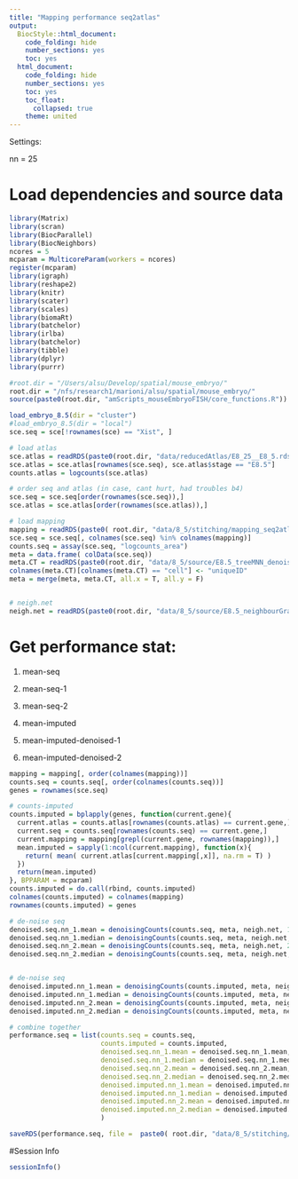 ```yaml
---
title: "Mapping performance seq2atlas"
output:
  BiocStyle::html_document:
    code_folding: hide
    number_sections: yes
    toc: yes  
  html_document:
    code_folding: hide
    number_sections: yes
    toc: yes
    toc_float:
      collapsed: true
    theme: united
---
```


Settings:

nn = 25

# Load dependencies and source data

```r

library(Matrix)
library(scran)
library(BiocParallel)
library(BiocNeighbors)
ncores = 5
mcparam = MulticoreParam(workers = ncores)
register(mcparam)
library(igraph)
library(reshape2)
library(knitr)
library(scater)
library(scales)
library(biomaRt)
library(batchelor)
library(irlba)
library(batchelor)
library(tibble)
library(dplyr)
library(purrr)

#root.dir = "/Users/alsu/Develop/spatial/mouse_embryo/"
root.dir = "/nfs/research1/marioni/alsu/spatial/mouse_embryo/"
source(paste0(root.dir, "amScripts_mouseEmbryoFISH/core_functions.R"))

load_embryo_8.5(dir = "cluster")
#load_embryo_8.5(dir = "local")
sce.seq = sce[!rownames(sce) == "Xist", ]

# load atlas 
sce.atlas = readRDS(paste0(root.dir, "data/reducedAtlas/E8_25__E8_5.rds"))
sce.atlas = sce.atlas[rownames(sce.seq), sce.atlas$stage == "E8.5"]
counts.atlas = logcounts(sce.atlas)

# order seq and atlas (in case, cant hurt, had troubles b4)
sce.seq = sce.seq[order(rownames(sce.seq)),]
sce.atlas = sce.atlas[order(rownames(sce.atlas)),]

# load mapping
mapping = readRDS(paste0( root.dir, "data/8_5/stitching/mapping_seq2atlas_embryo2z5.rds"))
sce.seq = sce.seq[, colnames(sce.seq) %in% colnames(mapping)]
counts.seq = assay(sce.seq, "logcounts_area")
meta = data.frame( colData(sce.seq))
meta.CT = readRDS(paste0(root.dir, "data/8_5/source/E8.5_treeMNN_denoised.Rds"))
colnames(meta.CT)[colnames(meta.CT) == "cell"] <- "uniqueID"
meta = merge(meta, meta.CT, all.x = T, all.y = F)


# neigh.net
neigh.net = readRDS(paste0(root.dir, "data/8_5/source/E8.5_neighbourGraph_1.3.Rds"))

```


# Get performance stat:

1) mean-seq

2) mean-seq-1

3) mean-seq-2

4) mean-imputed 

5) mean-imputed-denoised-1

6) mean-imputed-denoised-2

```r

mapping = mapping[, order(colnames(mapping))]
counts.seq = counts.seq[, order(colnames(counts.seq))]
genes = rownames(sce.seq)

# counts-imputed
counts.imputed = bplapply(genes, function(current.gene){
  current.atlas = counts.atlas[rownames(counts.atlas) == current.gene,]
  current.seq = counts.seq[rownames(counts.seq) == current.gene,]
  current.mapping = mapping[grepl(current.gene, rownames(mapping)),]
  mean.imputed = sapply(1:ncol(current.mapping), function(x){
    return( mean( current.atlas[current.mapping[,x]], na.rm = T) )
  })
  return(mean.imputed)
}, BPPARAM = mcparam)
counts.imputed = do.call(rbind, counts.imputed)
colnames(counts.imputed) = colnames(mapping)
rownames(counts.imputed) = genes

# de-noise seq
denoised.seq.nn_1.mean = denoisingCounts(counts.seq, meta, neigh.net, 1, "mean", mcparam)
denoised.seq.nn_1.median = denoisingCounts(counts.seq, meta, neigh.net, 1, "median", mcparam)
denoised.seq.nn_2.mean = denoisingCounts(counts.seq, meta, neigh.net, 2, "mean", mcparam)
denoised.seq.nn_2.median = denoisingCounts(counts.seq, meta, neigh.net, 2, "median", mcparam)


# de-noise seq
denoised.imputed.nn_1.mean = denoisingCounts(counts.imputed, meta, neigh.net, 1, "mean", mcparam)
denoised.imputed.nn_1.median = denoisingCounts(counts.imputed, meta, neigh.net, 1, "median", mcparam)
denoised.imputed.nn_2.mean = denoisingCounts(counts.imputed, meta, neigh.net, 2, "mean", mcparam)
denoised.imputed.nn_2.median = denoisingCounts(counts.imputed, meta, neigh.net, 2, "median", mcparam)

# combine together
performance.seq = list(counts.seq = counts.seq,
                       counts.imputed = counts.imputed,
                       denoised.seq.nn_1.mean = denoised.seq.nn_1.mean,
                       denoised.seq.nn_1.median = denoised.seq.nn_1.median,
                       denoised.seq.nn_2.mean = denoised.seq.nn_2.mean,
                       denoised.seq.nn_2.median = denoised.seq.nn_2.median,
                       denoised.imputed.nn_1.mean = denoised.imputed.nn_1.mean,
                       denoised.imputed.nn_1.median = denoised.imputed.nn_1.median,
                       denoised.imputed.nn_2.mean = denoised.imputed.nn_2.mean,
                       denoised.imputed.nn_2.median = denoised.imputed.nn_2.median
                       )

saveRDS(performance.seq, file =  paste0( root.dir, "data/8_5/stitching/performance_seq2atlas_embryo2z5.rds"))

```


#Session Info

```r

sessionInfo()

```
